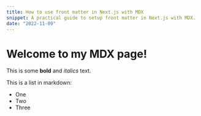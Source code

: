 ```yaml
---
title: How to use front matter in Next.js with MDX
snippet: A practical guide to setup front matter in Next.js with MDX.
date: "2022-11-09"
---
```


# Welcome to my MDX page!

This is some **bold** and _italics_ text.

This is a list in markdown:

- One
- Two
- Three
